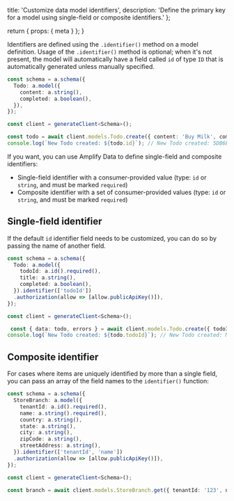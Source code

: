   title: 'Customize data model identifiers',
  description:
    'Define the primary key for a model using single-field or composite identifiers.'
};

  return {
    props: {
      meta
    }
  };
}

Identifiers are defined using the `.identifier()` method on a model definition. Usage of the `.identifier()` method is optional; when it's not present, the model will automatically have a field called `id` of type `ID` that is automatically generated unless manually specified.

```typescript
const schema = a.schema({
  Todo: a.model({
    content: a.string(),
    completed: a.boolean(),
  }),
});
```

```ts
const client = generateClient<Schema>();

const todo = await client.models.Todo.create({ content: 'Buy Milk', completed: false });
console.log(`New Todo created: ${todo.id}`); // New Todo created: 5DB6B4CC-CD41-49F5-9844-57C0AB506B69
```

If you want, you can use Amplify Data to define single-field and composite identifiers:
- Single-field identifier with a consumer-provided value (type: `id` or `string`, and must be marked `required`)
- Composite identifier with a set of consumer-provided values (type: `id` or `string`, and must be marked `required`)

## Single-field identifier

If the default `id` identifier field needs to be customized, you can do so by passing the name of another field.

```typescript
const schema = a.schema({
  Todo: a.model({
    todoId: a.id().required(),
    title: a.string(),
    completed: a.boolean(),
  }).identifier(['todoId'])
  .authorization(allow => [allow.publicApiKey()]),
});

const client = generateClient<Schema>();

 const { data: todo, errors } = await client.models.Todo.create({ todoId: 'MyUniqueTodoId', title: 'Buy Milk', completed: false });
console.log(`New Todo created: ${todo.todoId}`); // New Todo created: MyUniqueTodoId
```

## Composite identifier

For cases where items are uniquely identified by more than a single field, you can pass an array of the field names to the `identifier()` function:

```typescript
const schema = a.schema({
  StoreBranch: a.model({
    tenantId: a.id().required(),
    name: a.string().required(),
    country: a.string(),
    state: a.string(),
    city: a.string(),
    zipCode: a.string(),
    streetAddress: a.string(),
  }).identifier(['tenantId', 'name'])
  .authorization(allow => [allow.publicApiKey()]),
});

const client = generateClient<Schema>();

const branch = await client.models.StoreBranch.get({ tenantId: '123', name: 'Downtown' }); // All identifier fields are required when retrieving an item
```
